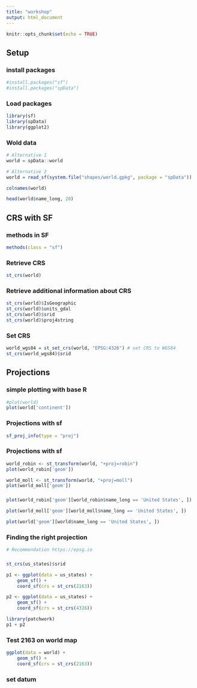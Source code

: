 ```yaml
---
title: "workshop"
output: html_document
---
```


```r
knitr::opts_chunk$set(echo = TRUE)
```

## Setup

### install packages
```r
#install.packages("sf") 
#install.packages("spData")

```

### Load packages
```r

library(sf)
library(spData)
library(ggplot2)

```


### Wold data
```r
# Alternative 1
world = spData::world

# Alternative 2
world = read_sf(system.file("shapes/world.gpkg", package = "spData"))

```

```r
colnames(world)
```
```r
head(world$name_long, 20)
```


## CRS with SF

### methods in SF
```r
methods(class = "sf")
```



### Retrieve CRS
```r
st_crs(world)

```



### Retrieve additional information about CRS
```r
st_crs(world)$IsGeographic
st_crs(world)$units_gdal 
st_crs(world)$srid 
st_crs(world)$proj4string 
```




### Set CRS
```r
world_wgs84 = st_set_crs(world, "EPSG:4326") # set CRS to WGS84
st_crs(world_wgs84)$srid 
```


## Projections

### simple plotting with base R
```r
#plot(world)
plot(world['continent'])
```
### Projections with sf
```r
sf_proj_info(type = "proj")
```




### Projections with sf
```r
world_robin <- st_transform(world, "+proj=robin")
plot(world_robin['geom'])

world_moll <- st_transform(world, "+proj=moll")
plot(world_moll['geom'])

```


### 
```r
plot(world_robin['geom'][world_robin$name_long == 'United States', ])

plot(world_moll['geom'][world_moll$name_long == 'United States', ])

plot(world['geom'][world$name_long == 'United States', ])

```



### Finding the right projection
```r
# Recommendation https://epsg.io

```




### 
```r
st_crs(us_states)$srid 

p1 <- ggplot(data = us_states) +
    geom_sf() +
    coord_sf(crs = st_crs(2163))

p2 <- ggplot(data = us_states) +
    geom_sf() +
    coord_sf(crs = st_crs(4326))

library(patchwork)
p1 + p2

```



### Test 2163 on world map
```r
ggplot(data = world) +
    geom_sf() +
    coord_sf(crs = st_crs(2163))
```



### set datum
```r

```